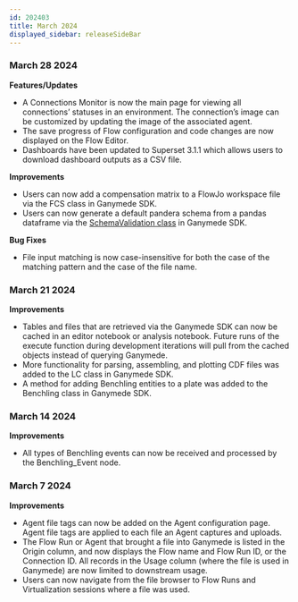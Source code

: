 ```yaml
---
id: 202403
title: March 2024
displayed_sidebar: releaseSideBar
---
```


### March 28 2024
**Features/Updates**
- A Connections Monitor is now the main page for viewing all connections’ statuses in an environment. The connection’s image can be customized by updating the image of the associated agent.
- The save progress of Flow configuration and code changes are now displayed on the Flow Editor.
- Dashboards have been updated to Superset 3.1.1 which allows users to download dashboard outputs as a CSV file.

**Improvements**
- Users can now add a compensation matrix to a FlowJo workspace file via the FCS class in Ganymede SDK.
- Users can now generate a default pandera schema from a pandas dataframe via the [SchemaValidation class](../sdk/ContextVariables#class-schemavalidation) in Ganymede SDK.

**Bug Fixes**
- File input matching is now case-insensitive for both the case of the matching pattern and the case of the file name.

### March 21 2024
**Improvements**
- Tables and files that are retrieved via the Ganymede SDK can now be cached in an editor notebook or analysis notebook. Future runs of the execute function during development iterations will pull from the cached objects instead of querying Ganymede.
- More functionality for parsing, assembling, and plotting CDF files was added to the LC class in Ganymede SDK.
- A method for adding Benchling entities to a plate was added to the Benchling class in Ganymede SDK.

### March 14 2024
**Improvements**
- All types of Benchling events can now be received and processed by the Benchling_Event node.

### March 7 2024
**Improvements**
- Agent file tags can now be added on the Agent configuration page. Agent file tags are applied to each file an Agent captures and uploads.
- The Flow Run or Agent that brought a file into Ganymede is listed in the Origin column, and now displays the Flow name and Flow Run ID, or the Connection ID. All records in the Usage column (where the file is used in Ganymede) are now limited to downstream usage.
- Users can now navigate from the file browser to Flow Runs and Virtualization sessions where a file was used.
